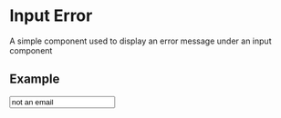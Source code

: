 
<Meta title="InputError" component={InputError} />

# Input Error

A simple component used to display an error message under an input component

## Example

<Canvas>
  <Story name="error message">
    <Input name="email address" type="email" value="not an email" />
    <InputError message="Email address provided is not a valid email address" />
  </Story>
</Canvas>

<RenderHtmlMarkup component="InputError" story="error message" />
